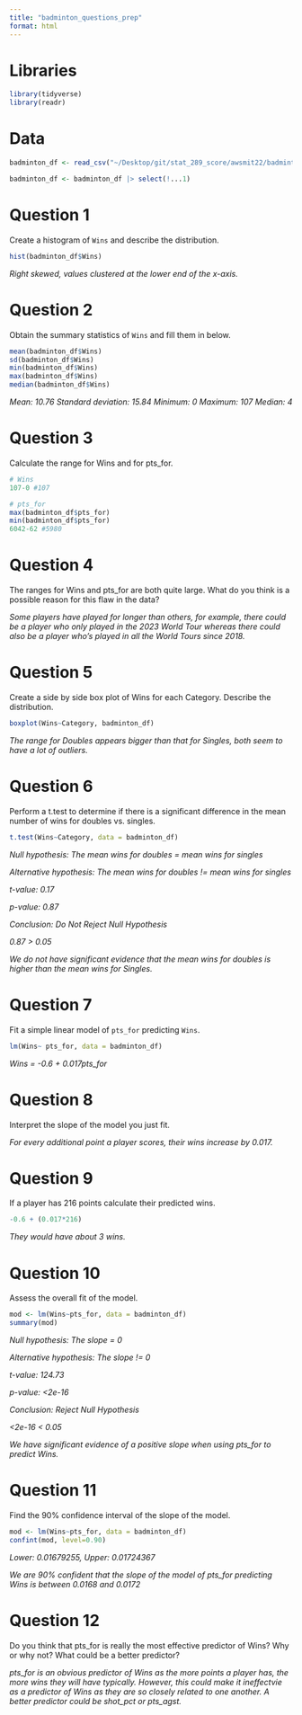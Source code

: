 ```yaml
---
title: "badminton_questions_prep"
format: html
---
```


# Libraries

```r
library(tidyverse)
library(readr)
```

# Data

```r
badminton_df <- read_csv("~/Desktop/git/stat_289_score/awsmit22/badminton_module/exploration/badminton.csv")

badminton_df <- badminton_df |> select(!...1)
```

# Question 1

Create a histogram of `Wins` and describe the distribution.

```r
hist(badminton_df$Wins)
```

*Right skewed, values clustered at the lower end of the x-axis.*

# Question 2

Obtain the summary statistics of `Wins` and fill them in below. 

```r
mean(badminton_df$Wins)
sd(badminton_df$Wins)
min(badminton_df$Wins)
max(badminton_df$Wins)
median(badminton_df$Wins)
```

*Mean: 10.76*
*Standard deviation: 15.84*
*Minimum: 0*
*Maximum: 107*
*Median: 4*

# Question 3

Calculate the range for Wins and for pts_for. 

```r
# Wins 
107-0 #107

# pts_for
max(badminton_df$pts_for)
min(badminton_df$pts_for)
6042-62 #5980
```

# Question 4

The ranges for Wins and pts_for are both quite large. What do you think is a possible reason for this flaw in the data?

*Some players have played for longer than others, for example, there could be a player who only played in the 2023 World Tour whereas there could also be a player who's played in all the World Tours since 2018.*

# Question 5

Create a side by side box plot of Wins for each Category. Describe the distribution.

```r
boxplot(Wins~Category, badminton_df)
```

*The range for Doubles appears bigger than that for Singles, both seem to have a lot of outliers.*

# Question 6

Perform a t.test to determine if there is a significant difference in the mean number of wins for doubles vs. singles. 

```r
t.test(Wins~Category, data = badminton_df)
```

*Null hypothesis: The mean wins for doubles = mean wins for singles*

*Alternative hypothesis: The mean wins for doubles != mean wins for singles*

*t-value: 0.17*

*p-value: 0.87*

*Conclusion: Do Not Reject Null Hypothesis*

*0.87 > 0.05*

*We do not have significant evidence that the mean wins for doubles is higher than the mean wins for Singles.* 

# Question 7

Fit a simple linear model of `pts_for` predicting `Wins`.

```r
lm(Wins~ pts_for, data = badminton_df)
```

*Wins = -0.6 + 0.017pts_for*

# Question 8

Interpret the slope of the model you just fit.

*For every additional point a player scores, their wins increase by 0.017.*

# Question 9

If a player has 216 points calculate their predicted wins. 

```r
-0.6 + (0.017*216)
```

*They would have about 3 wins.*

# Question 10

Assess the overall fit of the model. 

```r
mod <- lm(Wins~pts_for, data = badminton_df)
summary(mod)
```

*Null hypothesis: The slope = 0*

*Alternative hypothesis: The slope != 0*

*t-value: 124.73*

*p-value: <2e-16*

*Conclusion: Reject Null Hypothesis*

*<2e-16 < 0.05*

*We have significant evidence of a positive slope when using pts_for to predict Wins.* 

# Question 11

Find the 90% confidence interval of the slope of the model.

```r
mod <- lm(Wins~pts_for, data = badminton_df)
confint(mod, level=0.90)
```

*Lower: 0.01679255, Upper: 0.01724367*

*We are 90% confident that the slope of the model of pts_for predicting Wins is between 0.0168 and 0.0172*

# Question 12

Do you think that pts_for is really the most effective predictor of Wins? Why or why not? What could be a better predictor?

*pts_for is an obvious predictor of Wins as the more points a player has, the more wins they will have typically. However, this could make it ineffectvie as a predictor of Wins as they are so closely related to one another. A better predictor could be shot_pct or pts_agst.*




